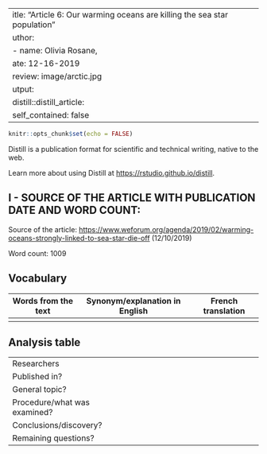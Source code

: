  ---
title: "Article 6: Our warming oceans are killing the sea star population"
author:
  - name: Olivia Rosane,
date: 12-16-2019
preview: image/arctic.jpg
output:
  distill::distill_article:
    self_contained: false
---

```r
knitr::opts_chunk$set(echo = FALSE)
```

Distill is a publication format for scientific and technical writing, native to the web.

Learn more about using Distill at <https://rstudio.github.io/distill>.

## I - SOURCE OF THE ARTICLE WITH PUBLICATION DATE AND WORD COUNT:
Source of the article: <https://www.weforum.org/agenda/2019/02/warming-oceans-strongly-linked-to-sea-star-die-off> (12/10/2019)

Word count: 1009

## Vocabulary 

| Words from the text | Synonym/explanation in English | French translation |
| ------------------- | ------------------------------ | ------------------- |
| 


## Analysis table 

|                              |                                                                     |
| ---------------------------- | ------------------------------------------------------------------- |
| Researchers                  |   | 
| Published in?                |                   |
| General topic?               |  | 
| Procedure/what was examined? | |
| Conclusions/discovery?       |  |
| Remaining questions?         | |






